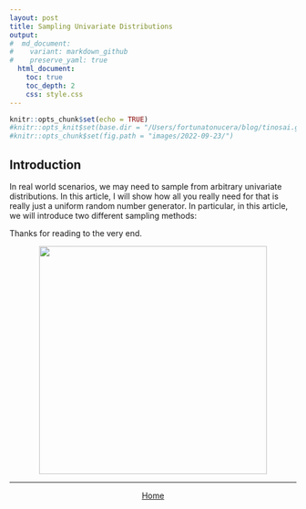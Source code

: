 ```yaml
---
layout: post
title: Sampling Univariate Distributions
output:
#  md_document:
#    variant: markdown_github
#    preserve_yaml: true
  html_document:
    toc: true
    toc_depth: 2
    css: style.css
---
```

```r
knitr::opts_chunk$set(echo = TRUE)
#knitr::opts_knit$set(base.dir = "/Users/fortunatonucera/blog/tinosai.github.io/", base.url = "/")
#knitr::opts_chunk$set(fig.path = "images/2022-09-23/")
```

## Introduction
In real world scenarios, we may need to sample from arbitrary univariate distributions. In this article, I will show how all you really need for that is really just a uniform random number generator.
In particular, in this article, we will introduce two different sampling methods:
\


Thanks for reading to the very end.
<p style="text-align:center;">
<img src="../../images/raccs.png" width="400">
</p>
---------------------------------------------------------------------------------------------------------------
<p style="text-align:center;">
[Home](https://tinosai.github.io/)
</p>